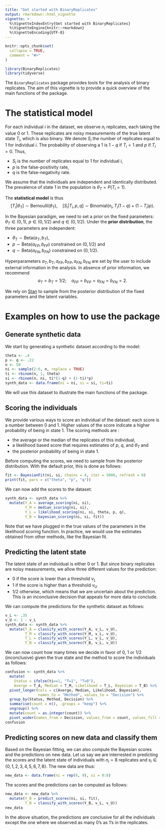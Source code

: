 ```yaml
---
title: "Get started with BinaryReplicates"
output: rmarkdown::html_vignette
vignette: >
  %\VignetteIndexEntry{Get started with BinaryReplicates}
  %\VignetteEngine{knitr::rmarkdown}
  %\VignetteEncoding{UTF-8}
---
```


```r
knitr::opts_chunk$set(
  collapse = TRUE,
  comment = "#>"
)
```

```r
library(BinaryReplicates)
library(tidyverse)
```

The `BinaryReplicates` package provides tools for the analysis of binary replicates.
The aim of this vignette is to provide a quick overview of the main functions of the package.

# The statistical model

For each individual $i$ in the dataset, we observe $n_i$ replicates, each taking the value $0$ or $1$. These replicates are noisy measurements of the true latent state $T_i$, which is also binary. We denote $S_i$ the number of replicates equal to $1$ for individual $i$.
The probability of observing a $1$ is $1-q$ if $T_i = 1$ and $p$ if $T_i = 0$. Thus,

- $S_i$ is the number of replicates equal to $1$ for individual $i$,
- $p$ is the false-positivity rate, 
- $q$ is the false-negativity rate.

We assume that the individuals are independent and identically distributed. The prevalence of state $1$ in the population is $\theta_T = P(T_i = 1)$.

The **statistical model** is thus
$$
[T_i|\theta_T]\sim \text{Bernoulli}(\theta_T),\quad [S_i|T_i, p, q]\sim \text{Binomial}\big(n_i, T_i(1-q)+(1-T_i)p\big).
$$

In the Bayesian paradigm, we need to set a prior on the fixed parameters: $\theta_T\in(0,1)$, $p\in(0,1/2)$ and $q\in(0,1/2)$. Under the **prior distribution**, the three parameters are independent:

- $\theta_T \sim \text{Beta}(a_T, b_T)$,
- $p \sim \text{Beta}(a_{FP}, b_{FP})$ constrained on $(0, 1/2)$ and
- $q \sim \text{Beta}(a_{FN}, b_{FN})$ constrained on $(0, 1/2)$.

Hyperparameters $a_T, b_T, a_{FP}, b_{FP}, a_{FN}, b_{FN}$ are set by the user to include external information in the analysis. In absence of prior information, we recommend
$$
a_T = b_T = 1/2;\quad a_{FP} = b_{FP} = a_{FN} = b_{FN} = 2.
$$

We rely on [Stan](https://mc-stan.org/) to sample from the posterior distribution of the fixed parameters and the latent variables. 

# Examples on how to use the package

## Generate synthetic data

We start by generating a synthetic dataset according to the model:

```r
theta <- .4
p <- q <- .22
n <- 50
ni <- sample(2:6, n, replace = TRUE)
ti <- rbinom(n, 1, theta)
si <- rbinom(n, ni, ti*(1-q) + (1-ti)*p)
synth_data <- data.frame(ni = ni, si = si, ti=ti)
```

We will use this dataset to illustrate the main functions of the package.

## Scoring the individuals

We provide various ways to score an individual of the dataset: each score is a number between $0$ and $1$. Higher values of the score indicate a higher probability of being in state $1$. The scoring methods are :

- the average or the median of the replicates of this individual,
- a likelihood based score that requires estimates of $p$, $q$, and $\theta_T$ and
- the posterior probability of being in state $1$.

Before computing the scores, we need to sample from the posterior distribution. With the default prior, this is done as follows:
```r
fit <- BayesianFit(ni, si, chains = 4, iter = 5000, refresh = 0)
print(fit, pars = c("theta", "p", "q"))
```

We can now add the scores to the dataset:
```r
synth_data <- synth_data %>% 
  mutate(Y_A = average_scoring(ni, si),
         Y_M = median_scoring(ni, si),
         Y_L = likelihood_scoring(ni, si, theta, p, q),
         Y_B = bayesian_scoring(ni, si, fit))
```

Note that we have plugged in the true values of the parameters in the likelihood scoring function. In practice, we would use the estimates obtained from other methods, like the Bayesian fit.

## Predicting the latent state

The latent state of an individual is either $0$ or $1$. But since binary replicates are noisy measurements, we allow three different values for the prediction:

- $0$ if the score is lower than a threshold $v_L$
- $1$ if the score is higher than a threshold $v_U$
- $1/2$ otherwise, which means that we are uncertain about the prediction. This is an inconclusive decision that appeals for more data to conclude.

We can compute the predictions for the synthetic dataset as follows:
```r
v_L <- .35
v_U <- 1 - v_L
synth_data <- synth_data %>% 
  mutate(T_A = classify_with_scores(Y_A, v_L, v_U),
         T_M = classify_with_scores(Y_M, v_L, v_U),
         T_L = classify_with_scores(Y_L, v_L, v_U),
         T_B = classify_with_scores(Y_B, v_L, v_U))
```

We can now count how many times we decide in favor of $0$, $1$ or $1/2$ (inconclusive) given the true state and the method to score the individuals as follows:
```r
confusion <- synth_data %>%
  mutate(
    Status = ifelse(ti==1, "T=1", "T=0"),
    Averge = T_A, Median = T_M, Likelihood = T_L, Bayesian = T_B) %>%
  pivot_longer(cols = c(Averge, Median, Likelihood, Bayesian), 
               names_to = "Method", values_to = "Decision") %>%
  group_by(Status, Method, Decision) %>%
  summarise(count = n(), .groups = "keep") %>%
  ungroup() %>%
  mutate(count = as.integer(count)) %>%
  pivot_wider(names_from = Decision, values_from = count, values_fill = 0) 
confusion
```

## Predicting scores on new data and classify them

Based on the Bayesian fitting, we can also compute the Bayesian scores and the predictions on new data. Let us say we are interrested in predicting the scores and the latent state of   individuals with $n_i = 8$ replicates and $s_i \in \{0, 1, 2, 3, 4, 5, 6, 7, 8\}$. The new data are thus:

```r
new_data <- data.frame(ni = rep(8, 9), si = 0:8)
```

The scores and the predictions can be computed as follows:
```r
new_data <- new_data %>% 
  mutate(Y_B = predict_scores(ni, si, fit),
         T_B = classify_with_scores(Y_B, v_L, v_U))
new_data
```

In the above situation, the predictions are conclusive for all the individuals except the one where we observed as many $0$'s as $1$'s in the replicates. 
